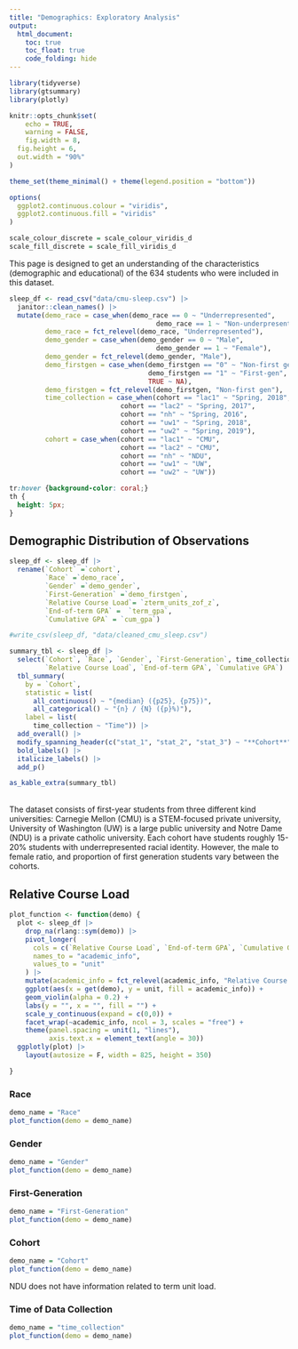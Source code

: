 ```yaml
---
title: "Demographics: Exploratory Analysis"
output: 
  html_document:
    toc: true
    toc_float: true
    code_folding: hide
---
```


```r
library(tidyverse)
library(gtsummary)
library(plotly)

knitr::opts_chunk$set(
	echo = TRUE,
	warning = FALSE,
	fig.width = 8, 
  fig.height = 6,
  out.width = "90%"
)

theme_set(theme_minimal() + theme(legend.position = "bottom"))

options(
  ggplot2.continuous.colour = "viridis",
  ggplot2.continuous.fill = "viridis"
)

scale_colour_discrete = scale_colour_viridis_d
scale_fill_discrete = scale_fill_viridis_d
```

This page is designed to get an understanding of the characteristics (demographic and educational) of the 634 students who were included in this dataset. 
```r
sleep_df <- read_csv("data/cmu-sleep.csv") |> 
  janitor::clean_names() |> 
  mutate(demo_race = case_when(demo_race == 0 ~ "Underrepresented", 
                                     demo_race == 1 ~ "Non-underpresented"),
         demo_race = fct_relevel(demo_race, "Underrepresented"),
         demo_gender = case_when(demo_gender == 0 ~ "Male", 
                                     demo_gender == 1 ~ "Female"),
         demo_gender = fct_relevel(demo_gender, "Male"), 
         demo_firstgen = case_when(demo_firstgen == "0" ~ "Non-first gen", 
                                   demo_firstgen == "1" ~ "First-gen", 
                                   TRUE ~ NA),
         demo_firstgen = fct_relevel(demo_firstgen, "Non-first gen"), 
         time_collection = case_when(cohort == "lac1" ~ "Spring, 2018", 
                            cohort == "lac2" ~ "Spring, 2017",
                            cohort == "nh" ~ "Spring, 2016",
                            cohort == "uw1" ~ "Spring, 2018", 
                            cohort == "uw2" ~ "Spring, 2019"), 
         cohort = case_when(cohort == "lac1" ~ "CMU", 
                            cohort == "lac2" ~ "CMU",
                            cohort == "nh" ~ "NDU",
                            cohort == "uw1" ~ "UW", 
                            cohort == "uw2" ~ "UW"))
```

```css
tr:hover {background-color: coral;}
th {
  height: 5px;
}
```

## Demographic Distribution of Observations
```r
sleep_df <- sleep_df |> 
  rename(`Cohort` =`cohort`, 
         `Race` =`demo_race`, 
         `Gender` =`demo_gender`, 
         `First-Generation` =`demo_firstgen`, 
         `Relative Course Load`= `zterm_units_zof_z`, 
         `End-of-term GPA` =  `term_gpa`, 
         `Cumulative GPA` = `cum_gpa`)

#write_csv(sleep_df, "data/cleaned_cmu_sleep.csv")

summary_tbl <- sleep_df |> 
  select(`Cohort`, `Race`, `Gender`, `First-Generation`, time_collection,
         `Relative Course Load`, `End-of-term GPA`, `Cumulative GPA`) |> 
  tbl_summary(
    by = `Cohort`,
    statistic = list(
      all_continuous() ~ "{median} ({p25}, {p75})",
      all_categorical() ~ "{n} / {N} ({p}%)"), 
    label = list(
      time_collection ~ "Time")) |> 
  add_overall() |> 
  modify_spanning_header(c("stat_1", "stat_2", "stat_3") ~ "**Cohort**") |> 
  bold_labels() |>
  italicize_labels() |> 
  add_p()

as_kable_extra(summary_tbl)
```
</br>
The dataset consists of first-year students from three different kind universities: Carnegie Mellon (CMU) is a STEM-focused private university, University of Washington (UW) is a large public university and Notre Dame (NDU) is a private catholic university. Each cohort have students roughly 15-20% students with underrepresented racial identity. However, the male to female ratio, and proportion of first generation students vary between the cohorts. 

## Relative Course Load {.tabset}

```r
plot_function <- function(demo) {
  plot <- sleep_df |> 
    drop_na(rlang::sym(demo)) |> 
    pivot_longer(
      cols = c(`Relative Course Load`, `End-of-term GPA`, `Cumulative GPA`), 
      names_to = "academic_info", 
      values_to = "unit"
    ) |> 
    mutate(academic_info = fct_relevel(academic_info, "Relative Course Load", "End-of-term GPA", "Cumulative GPA")) |> 
    ggplot(aes(x = get(demo), y = unit, fill = academic_info)) +
    geom_violin(alpha = 0.2) + 
    labs(y = "", x = "", fill = "") +
    scale_y_continuous(expand = c(0,0)) +
    facet_wrap(~academic_info, ncol = 3, scales = "free") +
    theme(panel.spacing = unit(1, "lines"), 
          axis.text.x = element_text(angle = 30))
  ggplotly(plot) |> 
    layout(autosize = F, width = 825, height = 350)

}
```

### Race {.tabset}

```r
demo_name = "Race"
plot_function(demo = demo_name)
```

### Gender {.tabset}

```r
demo_name = "Gender"
plot_function(demo = demo_name)
```

### First-Generation {.tabset}

```r
demo_name = "First-Generation"
plot_function(demo = demo_name)
```

### Cohort {.tabset}

```r
demo_name = "Cohort"
plot_function(demo = demo_name)
```

NDU does not have information related to term unit load. 

### Time of Data Collection {.tabset}

```r
demo_name = "time_collection"
plot_function(demo = demo_name)
```


